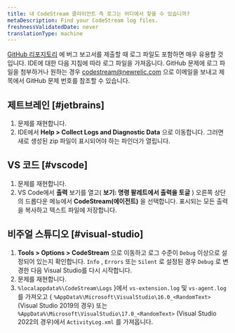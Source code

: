 ```yaml
---
title: 내 CodeStream 클라이언트 측 로그는 어디에서 찾을 수 있습니까?
metaDescription: Find your CodeStream log files.
freshnessValidatedDate: never
translationType: machine
---
```


[GitHub 리포지토리](https://github.com/TeamCodeStream/CodeStream/issues) 에 버그 보고서를 제출할 때 로그 파일도 포함하면 매우 유용할 것입니다. IDE에 대한 다음 지침에 따라 로그 파일을 가져옵니다. GitHub 문제에 로그 파일을 첨부하거나 원하는 경우 [codestream@newrelic.com](mailto:codestream@newrelic.com) 으로 이메일을 보내고 제목에서 GitHub 문제 번호를 참조할 수 있습니다.

## 제트브레인 [#jetbrains]

1. 문제를 재현합니다.
2. IDE에서 **Help > Collect Logs and Diagnostic Data** 으로 이동합니다. 그러면 새로 생성된 zip 파일이 표시되어야 하는 파인더가 열립니다.

## VS 코드 [#vscode]

1. 문제를 재현합니다.
2. VS Code에서 **출력** 보기를 열고( **보기: 명령 팔레트에서 출력을 토글** ) 오른쪽 상단의 드롭다운 메뉴에서 **CodeStream(에이전트)** 을 선택합니다. 표시되는 모든 출력을 복사하고 텍스트 파일에 저장합니다.

## 비주얼 스튜디오 [#visual-studio]

1. **Tools > Options > CodeStream** 으로 이동하고 로그 수준이 `Debug` 이상으로 설정되어 있는지 확인합니다. `Info` , `Errors` 또는 `Silent` 로 설정된 경우 `Debug` 로 변경한 다음 Visual Studio를 다시 시작합니다.
2. 문제를 재현합니다.
3. `%localappdata%\CodeStream\Logs` }에서 `vs-extension.log` 및 `vs-agent.log` 를 가져오고 &#x7B; `%AppData%\Microsoft\VisualStudio\16.0_<RandomText>` (Visual Studio 2019의 경우) 또는 `%AppData%\Microsoft\VisualStudio\17.0_<RandomText>` (Visual Studio 2022의 경우)에서 `ActivityLog.xml` 를 가져옵니다.